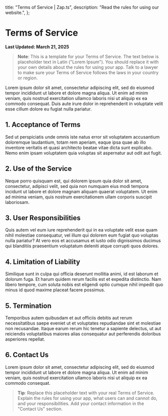   title: "Terms of Service | Zap.ts",
  description: "Read the rules for using our website.",
};

# Terms of Service

**Last Updated: March 21, 2025**

> **Note**: This is a template for your Terms of Service. The text below is placeholder text in Latin ("Lorem Ipsum"). You should replace it with your own details about the rules for using your app. Talk to a lawyer to make sure your Terms of Service follows the laws in your country or region.

Lorem ipsum dolor sit amet, consectetur adipiscing elit, sed do eiusmod tempor incididunt ut labore et dolore magna aliqua. Ut enim ad minim veniam, quis nostrud exercitation ullamco laboris nisi ut aliquip ex ea commodo consequat. Duis aute irure dolor in reprehenderit in voluptate velit esse cillum dolore eu fugiat nulla pariatur.

## 1. Acceptance of Terms

Sed ut perspiciatis unde omnis iste natus error sit voluptatem accusantium doloremque laudantium, totam rem aperiam, eaque ipsa quae ab illo inventore veritatis et quasi architecto beatae vitae dicta sunt explicabo. Nemo enim ipsam voluptatem quia voluptas sit aspernatur aut odit aut fugit.

## 2. Use of the Service

Neque porro quisquam est, qui dolorem ipsum quia dolor sit amet, consectetur, adipisci velit, sed quia non numquam eius modi tempora incidunt ut labore et dolore magnam aliquam quaerat voluptatem. Ut enim ad minima veniam, quis nostrum exercitationem ullam corporis suscipit laboriosam.

## 3. User Responsibilities

Quis autem vel eum iure reprehenderit qui in ea voluptate velit esse quam nihil molestiae consequatur, vel illum qui dolorem eum fugiat quo voluptas nulla pariatur? At vero eos et accusamus et iusto odio dignissimos ducimus qui blanditiis praesentium voluptatum deleniti atque corrupti quos dolores.

## 4. Limitation of Liability

Similique sunt in culpa qui officia deserunt mollitia animi, id est laborum et dolorum fuga. Et harum quidem rerum facilis est et expedita distinctio. Nam libero tempore, cum soluta nobis est eligendi optio cumque nihil impedit quo minus id quod maxime placeat facere possimus.

## 5. Termination

Temporibus autem quibusdam et aut officiis debitis aut rerum necessitatibus saepe eveniet ut et voluptates repudiandae sint et molestiae non recusandae. Itaque earum rerum hic tenetur a sapiente delectus, ut aut reiciendis voluptatibus maiores alias consequatur aut perferendis doloribus asperiores repellat.

## 6. Contact Us

Lorem ipsum dolor sit amet, consectetur adipiscing elit, sed do eiusmod tempor incididunt ut labore et dolore magna aliqua. Ut enim ad minim veniam, quis nostrud exercitation ullamco laboris nisi ut aliquip ex ea commodo consequat.

> **Tip**: Replace this placeholder text with your real Terms of Service. Explain the rules for using your app, what users can and cannot do, and your responsibilities. Add your contact information in the "Contact Us" section.
